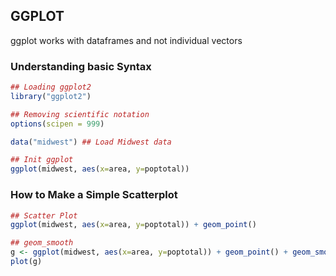 ## GGPLOT

ggplot works with dataframes and not individual vectors

### Understanding basic Syntax

```r
## Loading ggplot2
library("ggplot2")

## Removing scientific notation
options(scipen = 999)

data("midwest") ## Load Midwest data

## Init ggplot
ggplot(midwest, aes(x=area, y=poptotal))

```

### How to Make a Simple Scatterplot

```r
## Scatter Plot
ggplot(midwest, aes(x=area, y=poptotal)) + geom_point()

## geom_smooth 
g <- ggplot(midwest, aes(x=area, y=poptotal)) + geom_point() + geom_smooth(method="lm")
plot(g)

```
